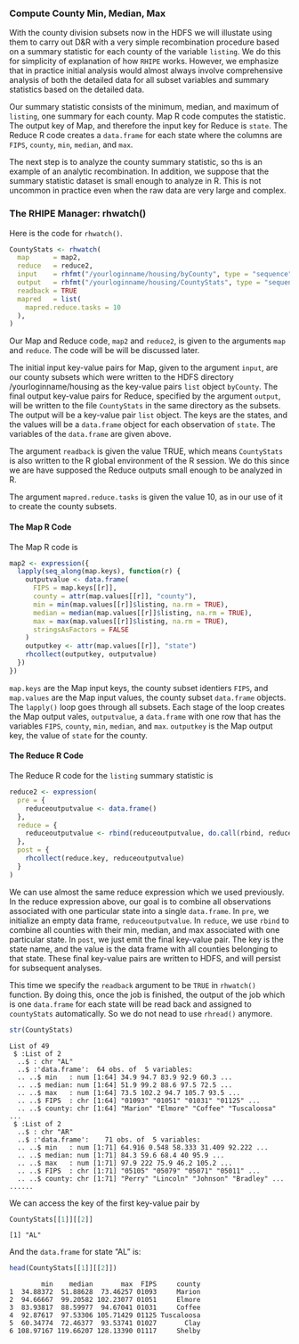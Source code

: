 ### Compute County Min, Median, Max ###

With the county division subsets now in the HDFS we will illustate using them
to carry out D&amp;R with a very simple recombination procedure based on a
summary statistic for each county of the variable `listing`.
We do this for simplicity of explanation of how `RHIPE` works.
However, we emphasize that in practice initial analysis would
almost always involve comprehensive analysis of both the detailed data for all
subset variables and summary statistics based on the detailed data.

Our summary statistic consists of the minimum, median, and maximum of
`listing`, one summary for each county. Map R code computes the statistic.
The output key of Map, and therefore the input key for Reduce is `state`.
The Reduce R code creates a `data.frame` for each state
where the columns are `FIPS`, `county`, `min`, `median`, and `max`.

The next step is to analyze the county summary statistic, so ths
is an example of an analytic recombination. In addition, we suppose that the
summary statistic dataset is small enough to analyze in R. This is not uncommon
in practice even when the raw data are very large and complex.

### The RHIPE Manager: rhwatch() ####

Here is the code for `rhwatch()`.

```r
CountyStats <- rhwatch(
  map      = map2,
  reduce   = reduce2,
  input    = rhfmt("/yourloginname/housing/byCounty", type = "sequence"),
  output   = rhfmt("/yourloginname/housing/CountyStats", type = "sequence"),
  readback = TRUE
  mapred   = list( 
    mapred.reduce.tasks = 10
  ),
)
```
Our Map and Reduce code, `map2` and `reduce2`, is given to the arguments
`map` and `reduce`. The code will be will be discussed later.

The initial input key-value pairs for Map, given to the argument `input`,
are our county subsets which were written to the HDFS directory
/yourloginname/housing  as the key-value pairs `list` object `byCounty`. 
The final output key-value pairs for Reduce, specified by the argument
`output`, will be written to the file `CountyStats` in the same directory as
the subsets.
The output will be a key-value pair `list` object.
The keys are the states, and the values will be a `data.frame` object for each
observation of `state`. The variables of the `data.frame` are given above.

The argument `readback` is given the value TRUE, which means `CountyStats` is
also written to the R global environment of the R session. We do this since we
are have supposed the Reduce outputs small enough to be analyzed in R.

The argument `mapred.reduce.tasks` is given the value 10, as in
our use of it to create the county subsets.


#### The Map R Code ####

The Map R code is
```r
map2 <- expression({
  lapply(seq_along(map.keys), function(r) {
    outputvalue <- data.frame(
      FIPS = map.keys[[r]],
      county = attr(map.values[[r]], "county"),
      min = min(map.values[[r]]$listing, na.rm = TRUE),
      median = median(map.values[[r]]$listing, na.rm = TRUE),
      max = max(map.values[[r]]$listing, na.rm = TRUE),
      stringsAsFactors = FALSE
    )
    outputkey <- attr(map.values[[r]], "state")
    rhcollect(outputkey, outputvalue)
  })
})
```

`map.keys` are the Map input keys, the county subset identiers `FIPS`, and
`map.values` are the Map input values,  the county subset `data.frame`
objects.  The `lapply()` loop goes through all subsets.
Each stage of the loop creates the Map output vales, `outputvalue`,
a `data.frame` with one row that has the variables
`FIPS`, `county`, `min`, `median`, and `max`.
`outputkey` is the Map output key, the value of `state` for the county.

#### The Reduce R Code ####
The Reduce R code for the `listing` summary statistic is


```r
reduce2 <- expression(
  pre = {
    reduceoutputvalue <- data.frame()
  },
  reduce = {
    reduceoutputvalue <- rbind(reduceoutputvalue, do.call(rbind, reduce.values))
  },
  post = {
    rhcollect(reduce.key, reduceoutputvalue)
  }
)
```

We can use almost the same reduce expression which we used previously. In the reduce expression 
above, our goal is to combine all observations associated with one particular state into a single 
`data.frame`.  In `pre`, we initialize an empty data frame, `reduceoutputvalue`. In `reduce`, we 
use `rbind` to combine all counties with their min, median, and max associated with one particular 
state.  In `post`, we just emit the final key-value pair.  The key is the state name, and the value 
is the data frame with all counties belonging to that state. These final key-value pairs are written 
to HDFS, and will persist for subsequent analyses.


This time we specify the `readback` argument to be `TRUE` in `rhwatch()` function. By doing this,
once the job is finished, the output of the job which is one `data.frame` for each state will be 
read back and assigned to `countyStats` automatically. So we do not nead to use `rhread()` anymore.

```r
str(CountyStats)
```
```
List of 49
 $ :List of 2
  ..$ : chr "AL"
  ..$ :'data.frame':  64 obs. of  5 variables:
  .. ..$ min   : num [1:64] 34.9 94.7 83.9 92.9 60.3 ...
  .. ..$ median: num [1:64] 51.9 99.2 88.6 97.5 72.5 ...
  .. ..$ max   : num [1:64] 73.5 102.2 94.7 105.7 93.5 ...
  .. ..$ FIPS  : chr [1:64] "01093" "01051" "01031" "01125" ...
  .. ..$ county: chr [1:64] "Marion" "Elmore" "Coffee" "Tuscaloosa" ...
 $ :List of 2
  ..$ : chr "AR"
  ..$ :'data.frame':	71 obs. of  5 variables:
  .. ..$ min   : num [1:71] 64.916 0.548 58.333 31.409 92.222 ...
  .. ..$ median: num [1:71] 84.3 59.6 68.4 40 95.9 ...
  .. ..$ max   : num [1:71] 97.9 222 75.9 46.2 105.2 ...
  .. ..$ FIPS  : chr [1:71] "05105" "05079" "05071" "05011" ...
  .. ..$ county: chr [1:71] "Perry" "Lincoln" "Johnson" "Bradley" ...
......
```

We can access the key of the first key-value pair by

```r
CountyStats[[1]][[2]]
```
```
[1] "AL"
```
And the `data.frame` for state "AL" is:

```r
head(CountyStats[[1]][[2]])
```
```
        min    median       max  FIPS     county
1  34.88372  51.88628  73.46257 01093     Marion
2  94.66667  99.20582 102.23077 01051     Elmore
3  83.93817  88.59977  94.67041 01031     Coffee
4  92.87617  97.53306 105.71429 01125 Tuscaloosa
5  60.34774  72.46377  93.53741 01027       Clay
6 108.97167 119.66207 128.13390 01117     Shelby
```
